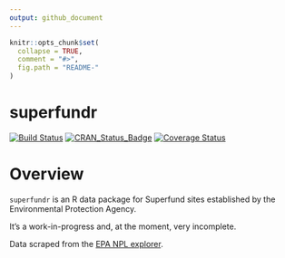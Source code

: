 ```yaml
---
output: github_document
---
```


<!-- README.md is generated from README.Rmd. Please edit that file -->

```r
knitr::opts_chunk$set(
  collapse = TRUE,
  comment = "#>",
  fig.path = "README-"
)
```

# superfundr

[![Build Status](https://travis-ci.org/hepplerj/superfunds.svg?branch=master)](https://travis-ci.org/hepplerj/superfunds)
[![CRAN_Status_Badge](http://www.r-pkg.org/badges/version/superfunds)](http://cran.r-project.org/package=superfunds)
[![Coverage Status](https://img.shields.io/codecov/c/github/hepplerj/superfunds/master.svg)](https://codecov.io/github/hepplerj/superfunds?branch=master)

# Overview

`superfundr` is an R data package for Superfund sites established by the Environmental Protection Agency. 

It's a work-in-progress and, at the moment, very incomplete.

Data scraped from the [EPA NPL explorer](https://www.epa.gov/superfund/national-priorities-list-npl-sites-state).

